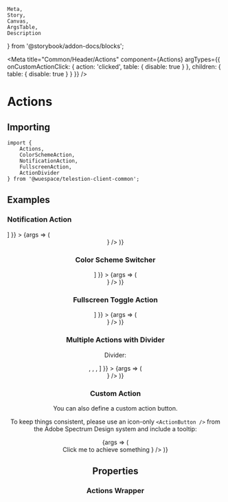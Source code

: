 	Meta,
	Story,
	Canvas,
	ArgsTable,
	Description
} from '@storybook/addon-docs/blocks';

<Meta
	title="Common/Header/Actions"
	component={Actions}
	argTypes={{
		onCustomActionClick: { action: 'clicked', table: { disable: true } },
		children: { table: { disable: true } }
	}}
/>

# Actions

<Description of={Actions} />

## Importing

```tsx
import {
	Actions,
	ColorSchemeAction,
	NotificationAction,
	FullscreenAction,
	ActionDivider
} from '@wuespace/telestion-client-common';
```

## Examples

### Notification Action

<Description of={NotificationAction} />

<Canvas>
	<Story
		height={'64px'}
		name="Notification Action"
		args={{ children: [<NotificationAction />] }}
	>
		{args => (
			<CommonWrapper>
				<Header right={<Actions {...args} />} />
			</CommonWrapper>
		)}
	</Story>
</Canvas>

### Color Scheme Switcher

<Description of={ColorSchemeAction} />

<Canvas>
	<Story
		height={'64px'}
		name="Color Schema Switcher"
		args={{ children: [<ColorSchemeAction />] }}
	>
		{args => (
			<CommonWrapper>
				<Header right={<Actions {...args} />} />
			</CommonWrapper>
		)}
	</Story>
</Canvas>

### Fullscreen Toggle Action

<Description of={FullscreenAction} />

<Canvas>
	<Story
		height={'64px'}
		name="Fullscreen Toggle"
		args={{ children: [<FullscreenAction />] }}
	>
		{args => (
			<CommonWrapper>
				<Header right={<Actions {...args} />} />
			</CommonWrapper>
		)}
	</Story>
</Canvas>

### Multiple Actions with Divider

Divider:

<Description of={ActionDivider} />

<Canvas>
	<Story
		height={'64px'}
		name="Multiple Actions"
		args={{
			children: [
				<NotificationAction />,
				<FullscreenAction />,
				<ActionDivider />,
				<ColorSchemeAction />
			]
		}}
	>
		{args => (
			<CommonWrapper>
				<Header right={<Actions {...args} />} />
			</CommonWrapper>
		)}
	</Story>
</Canvas>

### Custom Action

You can also define a custom action button.

To keep things consistent, please use an icon-only `<ActionButton />` from the Adobe Spectrum Design system and include
a tooltip:

<Canvas>
	<Story height={'64px'} name="Custom Action" args={{}}>
		{args => (
			<CommonWrapper>
				<Header
					right={
						<Actions>
							<TooltipTrigger>
								<ActionButton onPress={args.onCustomActionClick}>
									<CustomIcon />
								</ActionButton>
								<Tooltip>Click me to achieve something</Tooltip>
							</TooltipTrigger>
						</Actions>
					}
				/>
			</CommonWrapper>
		)}
	</Story>
</Canvas>

## Properties

### Actions Wrapper

<ArgsTable of={Actions} />
